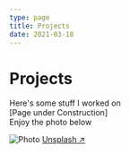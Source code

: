 ```yaml
---
type: page
title: Projects
date: 2021-03-18
---
```


# Projects

Here's some stuff I worked on   
[Page under Construction]  
Enjoy the photo below  


<Image
  src="/images/photo.jpg"
  alt="Photo"
  width={1125}
  height={750}
  priority
  className="next-image"
/>
[Unsplash ↗ ](https://unsplash.com/photos/WeYamle9fDM)

